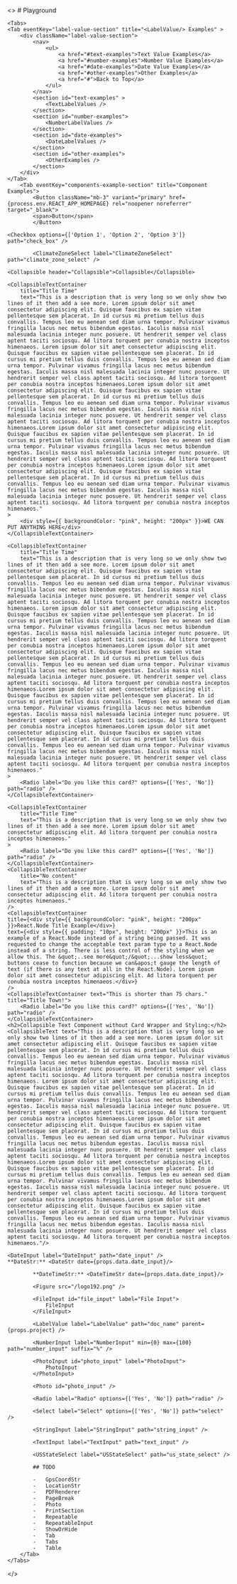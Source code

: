 
<>
    # Playground

    <Tabs>
    <Tab eventKey="label-value-section" title="<LabelValue/> Examples" >
        <div className="label-value-section">
            <nav>
                <ul>
                    <a href="#text-examples">Text Value Examples</a>
                    <a href="#number-examples">Number Value Examples</a>
                    <a href="#date-examples">Date Value Examples</a>
                    <a href="#other-examples">Other Examples</a>
                    <a href="#">Back to Top</a>
                </ul>
            </nav>
            <section id="text-examples" >
                <TextLabelValues />
            </section>
            <section id="number-examples">
                <NumberLabelValues />
            </section>
            <section id="date-examples">
                <DateLabelValues />
            </section>
            <section id="other-examples">
                <OtherExamples />
            </section>
        </div>
    </Tab>
        <Tab eventKey="components-example-section" title="Component Examples">
            <Button className="mb-3" variant="primary" href={process.env.REACT_APP_HOMEPAGE} rel="noopener noreferrer" target="_blank">
            <span>Button</span>
            </Button>

    <Checkbox options={['Option 1', 'Option 2', 'Option 3']} path="check_box" />

            <ClimateZoneSelect label="ClimateZoneSelect" path="climate_zone_select" />

    <Collapsible header="Collapsible">Collapsible</Collapsible>

    <CollapsibleTextContainer
        title="Title Time"
        text="This is a description that is very long so we only show two lines of it then add a see more. Lorem ipsum dolor sit amet consectetur adipiscing elit. Quisque faucibus ex sapien vitae pellentesque sem placerat. In id cursus mi pretium tellus duis convallis. Tempus leo eu aenean sed diam urna tempor. Pulvinar vivamus fringilla lacus nec metus bibendum egestas. Iaculis massa nisl malesuada lacinia integer nunc posuere. Ut hendrerit semper vel class aptent taciti sociosqu. Ad litora torquent per conubia nostra inceptos himenaeos. Lorem ipsum dolor sit amet consectetur adipiscing elit. Quisque faucibus ex sapien vitae pellentesque sem placerat. In id cursus mi pretium tellus duis convallis. Tempus leo eu aenean sed diam urna tempor. Pulvinar vivamus fringilla lacus nec metus bibendum egestas. Iaculis massa nisl malesuada lacinia integer nunc posuere. Ut hendrerit semper vel class aptent taciti sociosqu. Ad litora torquent per conubia nostra inceptos himenaeos.Lorem ipsum dolor sit amet consectetur adipiscing elit. Quisque faucibus ex sapien vitae pellentesque sem placerat. In id cursus mi pretium tellus duis convallis. Tempus leo eu aenean sed diam urna tempor. Pulvinar vivamus fringilla lacus nec metus bibendum egestas. Iaculis massa nisl malesuada lacinia integer nunc posuere. Ut hendrerit semper vel class aptent taciti sociosqu. Ad litora torquent per conubia nostra inceptos himenaeos.Lorem ipsum dolor sit amet consectetur adipiscing elit. Quisque faucibus ex sapien vitae pellentesque sem placerat. In id cursus mi pretium tellus duis convallis. Tempus leo eu aenean sed diam urna tempor. Pulvinar vivamus fringilla lacus nec metus bibendum egestas. Iaculis massa nisl malesuada lacinia integer nunc posuere. Ut hendrerit semper vel class aptent taciti sociosqu. Ad litora torquent per conubia nostra inceptos himenaeos.Lorem ipsum dolor sit amet consectetur adipiscing elit. Quisque faucibus ex sapien vitae pellentesque sem placerat. In id cursus mi pretium tellus duis convallis. Tempus leo eu aenean sed diam urna tempor. Pulvinar vivamus fringilla lacus nec metus bibendum egestas. Iaculis massa nisl malesuada lacinia integer nunc posuere. Ut hendrerit semper vel class aptent taciti sociosqu. Ad litora torquent per conubia nostra inceptos himenaeos."
    >
        <div style={{ backgroundColor: "pink", height: "200px" }}>WE CAN PUT ANYTHING HERE</div>
    </CollapsibleTextContainer>

    <CollapsibleTextContainer
        title="Title Time"
        text="This is a description that is very long so we only show two lines of it then add a see more. Lorem ipsum dolor sit amet consectetur adipiscing elit. Quisque faucibus ex sapien vitae pellentesque sem placerat. In id cursus mi pretium tellus duis convallis. Tempus leo eu aenean sed diam urna tempor. Pulvinar vivamus fringilla lacus nec metus bibendum egestas. Iaculis massa nisl malesuada lacinia integer nunc posuere. Ut hendrerit semper vel class aptent taciti sociosqu. Ad litora torquent per conubia nostra inceptos himenaeos. Lorem ipsum dolor sit amet consectetur adipiscing elit. Quisque faucibus ex sapien vitae pellentesque sem placerat. In id cursus mi pretium tellus duis convallis. Tempus leo eu aenean sed diam urna tempor. Pulvinar vivamus fringilla lacus nec metus bibendum egestas. Iaculis massa nisl malesuada lacinia integer nunc posuere. Ut hendrerit semper vel class aptent taciti sociosqu. Ad litora torquent per conubia nostra inceptos himenaeos.Lorem ipsum dolor sit amet consectetur adipiscing elit. Quisque faucibus ex sapien vitae pellentesque sem placerat. In id cursus mi pretium tellus duis convallis. Tempus leo eu aenean sed diam urna tempor. Pulvinar vivamus fringilla lacus nec metus bibendum egestas. Iaculis massa nisl malesuada lacinia integer nunc posuere. Ut hendrerit semper vel class aptent taciti sociosqu. Ad litora torquent per conubia nostra inceptos himenaeos.Lorem ipsum dolor sit amet consectetur adipiscing elit. Quisque faucibus ex sapien vitae pellentesque sem placerat. In id cursus mi pretium tellus duis convallis. Tempus leo eu aenean sed diam urna tempor. Pulvinar vivamus fringilla lacus nec metus bibendum egestas. Iaculis massa nisl malesuada lacinia integer nunc posuere. Ut hendrerit semper vel class aptent taciti sociosqu. Ad litora torquent per conubia nostra inceptos himenaeos.Lorem ipsum dolor sit amet consectetur adipiscing elit. Quisque faucibus ex sapien vitae pellentesque sem placerat. In id cursus mi pretium tellus duis convallis. Tempus leo eu aenean sed diam urna tempor. Pulvinar vivamus fringilla lacus nec metus bibendum egestas. Iaculis massa nisl malesuada lacinia integer nunc posuere. Ut hendrerit semper vel class aptent taciti sociosqu. Ad litora torquent per conubia nostra inceptos himenaeos."
    >
        <Radio label="Do you like this card?" options={['Yes', 'No']} path="radio" />
    </CollapsibleTextContainer>

    <CollapsibleTextContainer
        title="Title Time"
        text="This is a description that is very long so we only show two lines of it then add a see more. Lorem ipsum dolor sit amet consectetur adipiscing elit. Ad litora torquent per conubia nostra inceptos himenaeos."
    >
        <Radio label="Do you like this card?" options={['Yes', 'No']} path="radio" />
    </CollapsibleTextContainer>
    <CollapsibleTextContainer
        title="No content"
        text="This is a description that is very long so we only show two lines of it then add a see more. Lorem ipsum dolor sit amet consectetur adipiscing elit. Ad litora torquent per conubia nostra inceptos himenaeos."
    />
    <CollapsibleTextContainer
    title={<div style={{ backgroundColor: "pink", height: "200px" }}>React.Node Title Example</div>}
    text={<div style={{ padding: "10px", height: "200px" }}>This is an example of a React.Node instead of a string being passed. It was requested to change the acceptable text param type to a React.Node instead of a string. There is less control of the styling when we allow this. The &quot;..see more&quot;/&quot;...show less&quot; buttons cease to function because we can&apos;t gauge the length of text (if there is any text at all in the React.Node). Lorem ipsum dolor sit amet consectetur adipiscing elit. Ad litora torquent per conubia nostra inceptos himenaeos.</div>}
    />
    <CollapsibleTextContainer text="This is shorter than 75 chars." title="Title Town!">
        <Radio label="Do you like this card?" options={['Yes', 'No']} path="radio" />
    </CollapsibleTextContainer>
    <h2>Collapsible Text Component without Card Wrapper and Styling:</h2>
    <CollapsibleText text="This is a description that is very long so we only show two lines of it then add a see more. Lorem ipsum dolor sit amet consectetur adipiscing elit. Quisque faucibus ex sapien vitae pellentesque sem placerat. In id cursus mi pretium tellus duis convallis. Tempus leo eu aenean sed diam urna tempor. Pulvinar vivamus fringilla lacus nec metus bibendum egestas. Iaculis massa nisl malesuada lacinia integer nunc posuere. Ut hendrerit semper vel class aptent taciti sociosqu. Ad litora torquent per conubia nostra inceptos himenaeos. Lorem ipsum dolor sit amet consectetur adipiscing elit. Quisque faucibus ex sapien vitae pellentesque sem placerat. In id cursus mi pretium tellus duis convallis. Tempus leo eu aenean sed diam urna tempor. Pulvinar vivamus fringilla lacus nec metus bibendum egestas. Iaculis massa nisl malesuada lacinia integer nunc posuere. Ut hendrerit semper vel class aptent taciti sociosqu. Ad litora torquent per conubia nostra inceptos himenaeos.Lorem ipsum dolor sit amet consectetur adipiscing elit. Quisque faucibus ex sapien vitae pellentesque sem placerat. In id cursus mi pretium tellus duis convallis. Tempus leo eu aenean sed diam urna tempor. Pulvinar vivamus fringilla lacus nec metus bibendum egestas. Iaculis massa nisl malesuada lacinia integer nunc posuere. Ut hendrerit semper vel class aptent taciti sociosqu. Ad litora torquent per conubia nostra inceptos himenaeos.Lorem ipsum dolor sit amet consectetur adipiscing elit. Quisque faucibus ex sapien vitae pellentesque sem placerat. In id cursus mi pretium tellus duis convallis. Tempus leo eu aenean sed diam urna tempor. Pulvinar vivamus fringilla lacus nec metus bibendum egestas. Iaculis massa nisl malesuada lacinia integer nunc posuere. Ut hendrerit semper vel class aptent taciti sociosqu. Ad litora torquent per conubia nostra inceptos himenaeos.Lorem ipsum dolor sit amet consectetur adipiscing elit. Quisque faucibus ex sapien vitae pellentesque sem placerat. In id cursus mi pretium tellus duis convallis. Tempus leo eu aenean sed diam urna tempor. Pulvinar vivamus fringilla lacus nec metus bibendum egestas. Iaculis massa nisl malesuada lacinia integer nunc posuere. Ut hendrerit semper vel class aptent taciti sociosqu. Ad litora torquent per conubia nostra inceptos himenaeos."/>

    <DateInput label="DateInput" path="date_input" />
    **DateStr:** <DateStr date={props.data.date_input}/>

            **DateTimeStr:** <DateTimeStr date={props.data.date_input}/>

            <Figure src="/logo192.png" />

            <FileInput id="file_input" label="File Input">
                FileInput
            </FileInput>

            <LabelValue label="LabelValue" path="doc_name" parent={props.project} />

            <NumberInput label="NumberInput" min={0} max={100} path="number_input" suffix="%" />

            <PhotoInput id="photo_input" label="PhotoInput">
                PhotoInput
            </PhotoInput>

            <Photo id="photo_input" />

            <Radio label="Radio" options={['Yes', 'No']} path="radio" />

            <Select label="Select" options={['Yes', 'No']} path="select" />

            <StringInput label="StringInput" path="string_input" />

            <TextInput label="TextInput" path="text_input" />

            <USStateSelect label="USStateSelect" path="us_state_select" />

            ## TODO

            -   GpsCoordStr
            -   LocationStr
            -   PDFRenderer
            -   PageBreak
            -   Photo
            -   PrintSection
            -   Repeatable
            -   RepeatableInput
            -   ShowOrHide
            -   Tab
            -   Tabs
            -   Table
        </Tab>
    </Tabs>

</>
